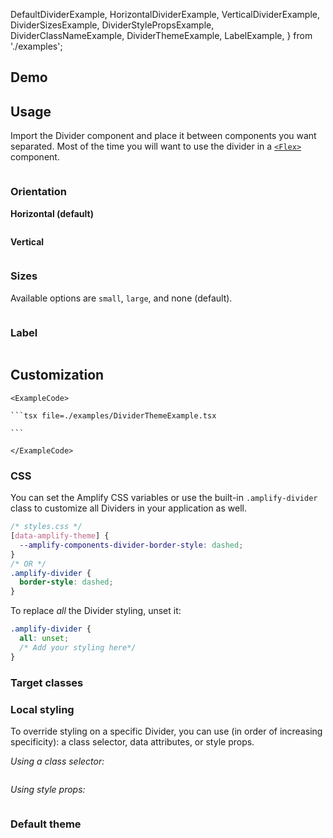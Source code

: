   DefaultDividerExample,
  HorizontalDividerExample,
  VerticalDividerExample,
  DividerSizesExample,
  DividerStylePropsExample,
  DividerClassNameExample,
  DividerThemeExample,
  LabelExample,
} from './examples';

## Demo

<DividerDemo />

## Usage

Import the Divider component and place it between components you want separated. Most of the time you will want to use the divider in a [`<Flex>`](../components/flex) component.

<Example>
  <DefaultDividerExample />
  <ExampleCode>

```jsx file=./examples/DefaultDividerExample.tsx

```

  </ExampleCode>
</Example>

### Orientation

**Horizontal (default)**

<Example>
  <HorizontalDividerExample />
  <ExampleCode>

```jsx file=./examples/HorizontalDividerExample.tsx

```

  </ExampleCode>
</Example>

**Vertical**

<Example>
  <VerticalDividerExample />
  <ExampleCode>

```jsx file=./examples/VerticalDividerExample.tsx

```

  </ExampleCode>
</Example>

### Sizes

Available options are `small`, `large`, and none (default).

<Example>
  <DividerSizesExample />
  <ExampleCode>

```jsx file=./examples/DividerSizesExample.tsx

```

  </ExampleCode>
</Example>

### Label

<Example>
  <LabelExample />
  <ExampleCode>

```jsx file=./examples/LabelExample.tsx

```

  </ExampleCode>
</Example>

## Customization

<ThemeExample component="Divider">
  <Example>
    <DividerThemeExample />
    
    <ExampleCode>

    ```tsx file=./examples/DividerThemeExample.tsx

    ```

    </ExampleCode>
  </Example>
</ThemeExample>

### CSS

You can set the Amplify CSS variables or use the built-in `.amplify-divider` class to customize all Dividers in your application as well.

<Example>
  <Divider className="border-style-override" />
  <ExampleCode>

```css
/* styles.css */
[data-amplify-theme] {
  --amplify-components-divider-border-style: dashed;
}
/* OR */
.amplify-divider {
  border-style: dashed;
}
```

</ExampleCode>
</Example>

To replace _all_ the Divider styling, unset it:

```css
.amplify-divider {
  all: unset;
  /* Add your styling here*/
}
```

### Target classes

<ComponentStyleDisplay componentName="Divider" />

### Local styling

To override styling on a specific Divider, you can use (in order of increasing specificity): a class selector, data attributes, or style props.

_Using a class selector:_

<Example>
  <DividerClassNameExample />
  <ExampleCode>

```jsx file=./examples/DividerClassNameExample.tsx

```

  </ExampleCode>
</Example>

_Using style props:_

<Example>
  <DividerStylePropsExample />
  <ExampleCode>

```jsx file=./examples/DividerStylePropsExample.tsx

```

  </ExampleCode>
</Example>

### Default theme

```ts file=../../../../../../packages/ui/src/theme/tokens/components/divider.ts

```
